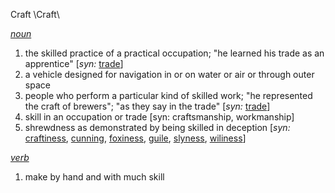 Craft \Craft\

''[[noun]]''
# the skilled practice of a practical occupation; "he learned his trade as an apprentice" [''syn:'' [[trade]]]
# a vehicle designed for navigation in or on water or air or through outer space
# people who perform a particular kind of skilled work; "he represented the craft of brewers"; "as they say in the trade" [''syn:'' [[trade]]]
# skill in an occupation or trade [syn: craftsmanship, workmanship]
# shrewdness as demonstrated by being skilled in deception [''syn:'' [[craftiness]], [[cunning]], [[foxiness]], [[guile]], [[slyness]], [[wiliness]]]

''[[verb]]''
# make by hand and with much skill